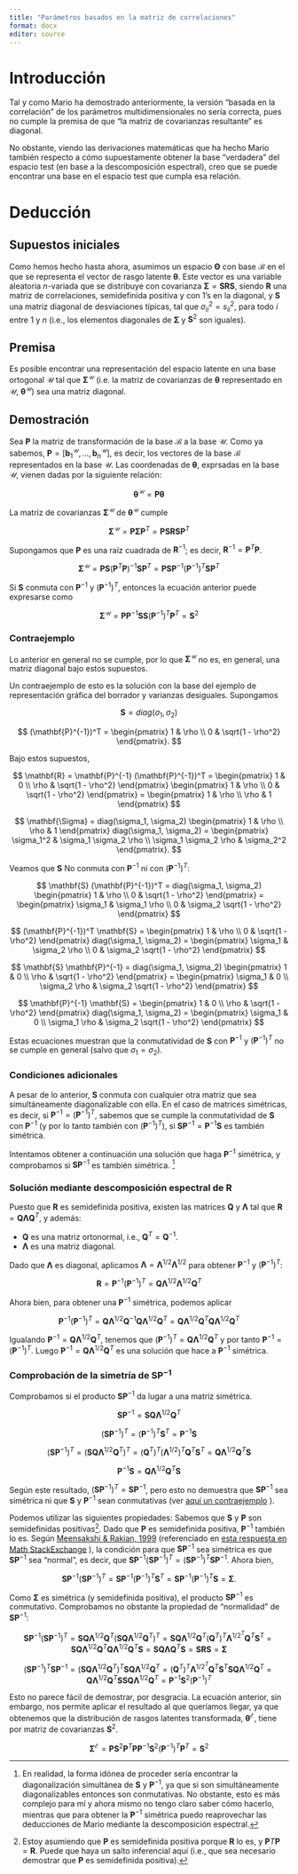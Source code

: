 ```yaml
---
title: "Parámetros basados en la matriz de correlaciones"
format: docx
editor: source
---
```


# Introducción

Tal y como Mario ha demostrado anteriormente, la versión "basada en la
correlación" de los parámetros multidimensionales no sería correcta, pues no
cumple la premisa de que "la matriz de covarianzas resultante" es diagonal.

No obstante, viendo las derivaciones matemáticas que ha hecho Mario también
respecto a cómo supuestamente obtener la base "verdadera" del espacio test
(en base a la descomposición espectral), creo que se puede encontrar una base
en el espacio test que cumpla esa relación.

# Deducción

## Supuestos iniciales

Como hemos hecho hasta ahora, asumimos un espacio $\mathbf{\Theta}$  con base
$\mathcal{B}$ en el que se representa el vector de rasgo latente
$\mathbf{\theta}$. Este vector es una variable aleatoria $n$-variada que se
distribuye con covarianza $\mathbf{\Sigma} = \mathbf{S} \mathbf{R} \mathbf{S}$,
siendo $\mathbf{R}$ una matriz de correlaciones, semidefinida positiva y con 1's
en la diagonal, y $\mathbf{S}$ una matriz diagonal de desviaciones típicas, tal
que $\sigma^2_{ii} = s^2_{ii}$, para todo $i$ entre 1 y $n$ (i.e., los elementos
diagonales de $\mathbf{\Sigma}$ y $\mathbf{S}^2$ son iguales).

## Premisa

Es posible encontrar una representación del espacio latente en una base
ortogonal $\mathcal{U}$ tal que $\mathbf{\Sigma}^\mathcal{U}$ (i.e. la matriz de
covarianzas de $\mathbf{\theta}$ representado en $\mathcal{U}$,
$\mathbf{\theta}^\mathcal{U}$) sea una matriz diagonal.

## Demostración

Sea $\mathbf{P}$ la matriz de transformación de la base $\mathcal{B}$ a la base
$\mathcal{U}$. Como ya sabemos,
$\mathbf{P} = [\mathbf{b}_1^\mathcal{U}, ..., \mathbf{b}_n^\mathcal{U}]$, es
decir, los vectores de la base $\mathcal{B}$ representados en la base
$\mathcal{U}$. Las coordenadas de $\mathbf{\theta}$, exprsadas en la base
$\mathcal{U}$, vienen dadas por la siguiente relación:

$$
\mathbf{\theta}^\mathcal{U} = \mathbf{P} \mathbf{\theta}
$$

La matriz de covarianzas $\mathbf{\Sigma}^\mathcal{U}$ de
$\mathbf{\theta}^\mathcal{U}$ cumple

$$
\mathbf{\Sigma}^\mathcal{U} = \mathbf{P} \mathbf{\Sigma} \mathbf{P}^T =
  \mathbf{P} \mathbf{S} \mathbf{R} \mathbf{S} \mathbf{P}^T
$$

Supongamos que $\mathbf{P}$ es una raíz cuadrada de $\mathbf{R}^{-1}$; es
decir, $\mathbf{R}^{-1} = \mathbf{P}^T \mathbf{P}$.

$$
\mathbf{\Sigma}^\mathcal{U} =
  \mathbf{P} \mathbf{S} (\mathbf{P}^T \mathbf{P})^{-1} \mathbf{S} \mathbf{P}^T =
  \mathbf{P} \mathbf{S} \mathbf{P}^{-1} (\mathbf{P}^{-1})^T \mathbf{S} \mathbf{P}^T
$$

Si $\mathbf{S}$ conmuta con $\mathbf{P}^{-1}$ y $(\mathbf{P}^{-1})^T$, entonces
la ecuación anterior puede expresarse como

$$
\mathbf{\Sigma}^\mathcal{U} =
  \mathbf{P} \mathbf{P}^{-1} \mathbf{S} \mathbf{S} (\mathbf{P}^{-1})^T \mathbf{P}^T =
  \mathbf{S}^2
$$

### Contraejemplo

Lo anterior en general no se cumple, por lo que $\mathbf{\Sigma}^\mathcal{U}$ no
es, en general, una matriz diagonal bajo estos supuestos.

Un contraejemplo de esto es la solución con la base del ejemplo de
representación gráfica del borrador y varianzas desiguales. Supongamos

$$
\mathbf{S} = diag(\sigma_1, \sigma_2)
$$

$$
(\mathbf{P}^{-1})^T = \begin{pmatrix}
    1 & \rho \\
    0 & \sqrt{1 - \rho^2}
  \end{pmatrix}.
$$

Bajo estos supuestos,

$$
\mathbf{R} = \mathbf{P}^{-1} (\mathbf{P}^{-1})^T = \begin{pmatrix}
       1 &              0 \\
    \rho & \sqrt{1 - \rho^2}
  \end{pmatrix}
  \begin{pmatrix}
    1 & \rho \\
    0 & \sqrt{1 - \rho^2}
  \end{pmatrix} =
  \begin{pmatrix}
       1 & \rho \\
    \rho &    1
  \end{pmatrix}
$$

$$
\mathbf{\Sigma} = diag(\sigma_1, \sigma_2)
  \begin{pmatrix}
       1 & \rho \\
    \rho &    1
  \end{pmatrix}
  diag(\sigma_1, \sigma_2) =
  \begin{pmatrix}
    \sigma_1^2             & \sigma_1 \sigma_2 \rho \\
    \sigma_1 \sigma_2 \rho & \sigma_2^2
  \end{pmatrix}.
$$

Veamos que $\mathbf{S}$ No conmuta con $\mathbf{P}^{-1}$ ni con
$(\mathbf{P}^{-1})^T$:

$$
\mathbf{S} (\mathbf{P}^{-1})^T = diag(\sigma_1, \sigma_2)
  \begin{pmatrix}
    1 & \rho \\
    0 & \sqrt{1 - \rho^2}
  \end{pmatrix} =
  \begin{pmatrix}
    \sigma_1 & \sigma_1 \rho \\
    0        & \sigma_2 \sqrt{1 - \rho^2}
  \end{pmatrix}
$$

$$
(\mathbf{P}^{-1})^T \mathbf{S} = \begin{pmatrix}
    1 & \rho \\
    0 & \sqrt{1 - \rho^2}
  \end{pmatrix}
  diag(\sigma_1, \sigma_2) =
  \begin{pmatrix}
    \sigma_1 & \sigma_2 \rho \\
    0        & \sigma_2 \sqrt{1 - \rho^2}
  \end{pmatrix}
$$

$$
\mathbf{S} \mathbf{P}^{-1} = diag(\sigma_1, \sigma_2)
  \begin{pmatrix}
       1 &              0 \\
    \rho & \sqrt{1 - \rho^2}
  \end{pmatrix} =
  \begin{pmatrix}
    \sigma_1      &              0 \\
    \sigma_2 \rho & \sigma_2 \sqrt{1 - \rho^2}
  \end{pmatrix}
$$

$$
\mathbf{P}^{-1} \mathbf{S} = \begin{pmatrix}
       1 &              0 \\
    \rho & \sqrt{1 - \rho^2}
  \end{pmatrix}
  diag(\sigma_1, \sigma_2) =
  \begin{pmatrix}
    \sigma_1      &              0 \\
    \sigma_1 \rho & \sigma_2 \sqrt{1 - \rho^2}
  \end{pmatrix}
$$

Estas ecuaciones muestran que la conmutatividad de $\mathbf{S}$ con
$\mathbf{P}^{-1}$ y $(\mathbf{P}^{-1})^T$ no se cumple en general (salvo que
$\sigma_1 = \sigma_2$).

### Condiciones adicionales

A pesar de lo anterior, $\mathbf{S}$ conmuta con cualquier otra matriz que sea
simultáneamente diagonalizable con ella. En el caso de matrices simétricas, es
decir, si $\mathbf{P}^{-1} = (\mathbf{P}^{-1})^T$, sabemos que se cumple la
conmutatividad de $\mathbf{S}$ con $\mathbf{P}^{-1}$ (y por lo tanto también con
$(\mathbf{P}^{-1})^T$), si
$\mathbf{S} \mathbf{P}^{-1} = \mathbf{P}^{-1} \mathbf{S}$ es también simétrica.

Intentamos obtener a continuación una solución que haga $\mathbf{P}^{-1}$
simétrica, y comprobamos si $\mathbf{S} \mathbf{P}^{-1}$ es también simétrica.
[^diagonalization]

[^diagonalization]: En realidad, la forma idónea de proceder sería encontrar la
diagonalización simultánea de $\mathbf{S}$ y $\mathbf{P}^{-1}$, ya que si son
simultáneamente diagonalizables entonces son conmutativas. No obstante, esto es
más complejo para mí y ahora mismo no tengo claro saber cómo hacerlo, mientras
que para obtener la $\mathbf{P}^{-1}$ simétrica puedo reaprovechar las
deducciones de Mario mediante la descomposición espectral.

### Solución mediante descomposición espectral de $\mathbf{R}$

Puesto que $\mathbf{R}$ es semidefinida positiva, existen las matrices
$\mathbf{Q}$ y $\mathbf{\Lambda}$ tal que
$\mathbf{R} = \mathbf{Q} \mathbf{\Lambda} \mathbf{Q}^T$, y además:

* $\mathbf{Q}$ es una matriz ortonormal, i.e., $\mathbf{Q}^T = \mathbf{Q}^{-1}$.
* $\mathbf{\Lambda}$ es una matriz diagonal.

Dado que $\mathbf{\Lambda}$ es diagonal, aplicamos
$\mathbf{\Lambda} = \mathbf{\Lambda}^{1/2} \mathbf{\Lambda}^{1/2}$ para obtener
$\mathbf{P}^{-1}$ y $(\mathbf{P}^{-1})^T$:

$$
\mathbf{R} = \mathbf{P}^{-1} (\mathbf{P}^{-1})^T =
  \mathbf{Q} \mathbf{\Lambda}^{1/2} \mathbf{\Lambda}^{1/2} \mathbf{Q}^T
$$

Ahora bien, para obtener una $\mathbf{P}^{-1}$ simétrica, podemos aplicar

$$
\mathbf{P}^{-1} (\mathbf{P}^{-1})^T =
  \mathbf{Q} \mathbf{\Lambda}^{1/2} \mathbf{Q}^{-1}
    \mathbf{Q} \mathbf{\Lambda}^{1/2} \mathbf{Q}^T =
  \mathbf{Q} \mathbf{\Lambda}^{1/2} \mathbf{Q}^T
    \mathbf{Q} \mathbf{\Lambda}^{1/2} \mathbf{Q}^T
$$

Igualando $\mathbf{P}^{-1} = \mathbf{Q} \mathbf{\Lambda}^{1/2} \mathbf{Q}^T$,
tenemos que
$(\mathbf{P}^{-1})^T = \mathbf{Q} \mathbf{\Lambda}^{1/2} \mathbf{Q}^T$
y por tanto $\mathbf{P}^{-1} = (\mathbf{P}^{-1})^T$. Luego 
$\mathbf{P}^{-1} = \mathbf{Q} \mathbf{\Lambda}^{1/2} \mathbf{Q}^T$ es una
solución que hace a $\mathbf{P}^{-1}$ simétrica.

### Comprobación de la simetría de $\mathbf{S} \mathbf{P}^{-1}$

Comprobamos si el producto $\mathbf{S} \mathbf{P}^{-1}$ da lugar a una matriz
simétrica.

$$
\mathbf{S} \mathbf{P}^{-1} =
  \mathbf{S} \mathbf{Q} \mathbf{\Lambda}^{1/2} \mathbf{Q}^T
$$

$$
(\mathbf{S} \mathbf{P}^{-1})^T =
  (\mathbf{P}^{-1})^T \mathbf{S}^T = \mathbf{P}^{-1} \mathbf{S}
$$

$$
(\mathbf{S} \mathbf{P}^{-1})^T =
  (\mathbf{S} \mathbf{Q} \mathbf{\Lambda}^{1/2} \mathbf{Q}^T)^T =
  (\mathbf{Q}^T)^T (\mathbf{\Lambda}^{1/2})^T \mathbf{Q}^T \mathbf{S}^T =
  \mathbf{Q} \mathbf{\Lambda}^{1/2} \mathbf{Q}^T \mathbf{S}
$$

$$
\mathbf{P}^{-1} \mathbf{S} =
  \mathbf{Q} \mathbf{\Lambda}^{1/2} \mathbf{Q}^T \mathbf{S}
$$

Según este resultado,
$(\mathbf{S} \mathbf{P}^{-1})^T = \mathbf{S} \mathbf{P}^{-1}$, pero esto no
demuestra que $\mathbf{S} \mathbf{P}^{-1}$ sea simétrica ni que $\mathbf{S}$ y
$\mathbf{P}^{-1}$ sean conmutativas (ver
[aquí un contraejemplo](https://math.vanderbilt.edu/sapirmv/msapir/jan22.html)
).

Podemos utilizar las siguientes propiedades: Sabemos que $\mathbf{S}$ y
$\mathbf{P}$ son semidefinidas positivas[^P_SDP]. Dado que $\mathbf{P}$ es
semidefinida positiva, $\mathbf{P}^{-1}$ también lo es. Según
[Meensakshi & Rakian, 1999](https://core.ac.uk/download/pdf/82822897.pdf)
(referenciado en
[esta respuesta en Math StackExchange](https://math.stackexchange.com/a/483930)
), la condición para que $\mathbf{S} \mathbf{P}^{-1}$ sea simétrica es que
$\mathbf{S} \mathbf{P}^{-1}$ sea "normal", es decir, que
$\mathbf{S} \mathbf{P}^{-1} (\mathbf{S} \mathbf{P}^{-1})^T =
  (\mathbf{S} \mathbf{P}^{-1})^T \mathbf{S} \mathbf{P}^{-1}$.
Ahora bien,

[^P_SDP]: Estoy asumiendo que $\mathbf{P}$ es semidefinida positiva porque
$\mathbf{R}$ lo es, y $\mathbf{P}T \mathbf{P} = \mathbf{R}$. Puede que haya un
salto inferencial aquí (i.e., que sea necesario demostrar que $\mathbf{P}$ es
semidefinida positiva).

$$
\mathbf{S} \mathbf{P}^{-1} (\mathbf{S} \mathbf{P}^{-1})^T =
  \mathbf{S} \mathbf{P}^{-1} (\mathbf{P}^{-1})^T \mathbf{S}^T =
  \mathbf{S} \mathbf{P}^{-1} (\mathbf{P}^{-1})^T \mathbf{S} =
  \mathbf{\Sigma}.
$$

Como $\mathbf{\Sigma}$ es simétrica (y semidefinida positiva),
el producto $\mathbf{S} \mathbf{P}^{-1}$ es conmutativo. Comprobamos no obstante
la propiedad de "normalidad" de $\mathbf{S} \mathbf{P}^{-1}$:

$$
\mathbf{S} \mathbf{P}^{-1} (\mathbf{S} \mathbf{P}^{-1})^T =
  \mathbf{S} \mathbf{Q} \mathbf{\Lambda}^{1/2} \mathbf{Q}^T
    (\mathbf{S} \mathbf{Q} \mathbf{\Lambda}^{1/2} \mathbf{Q}^T)^T =
  \mathbf{S} \mathbf{Q} \mathbf{\Lambda}^{1/2} \mathbf{Q}^T
    (\mathbf{Q}^T)^T \mathbf{\Lambda}^{1/2}^T \mathbf{Q}^T \mathbf{S}^T =
  \mathbf{S} \mathbf{Q} \mathbf{\Lambda}^{1/2} \mathbf{Q}^T
    \mathbf{Q} \mathbf{\Lambda}^{1/2} \mathbf{Q}^T \mathbf{S} =
  \mathbf{S} \mathbf{Q} \mathbf{\Lambda} \mathbf{Q}^T \mathbf{S} =
  \mathbf{S} \mathbf{R} \mathbf{S} =
  \mathbf{\Sigma}
$$

$$
(\mathbf{S} \mathbf{P}^{-1})^T \mathbf{S} \mathbf{P}^{-1} =
  (\mathbf{S} \mathbf{Q} \mathbf{\Lambda}^{1/2} \mathbf{Q}^T)^T
    \mathbf{S} \mathbf{Q} \mathbf{\Lambda}^{1/2} \mathbf{Q}^T =
  (\mathbf{Q}^T)^T \mathbf{\Lambda}^{1/2}^T \mathbf{Q}^T \mathbf{S}^T
    \mathbf{S} \mathbf{Q} \mathbf{\Lambda}^{1/2} \mathbf{Q}^T =
  \mathbf{Q} \mathbf{\Lambda}^{1/2} \mathbf{Q}^T \mathbf{S}
    \mathbf{S} \mathbf{Q} \mathbf{\Lambda}^{1/2} \mathbf{Q}^T =
  \mathbf{P}^{-1} \mathbf{S}^2 (\mathbf{P}^{-1})^T
$$

Esto no parece fácil de demostrar, por desgracia. La ecuación anterior, sin
embargo, nos permite aplicar el resultado al que queríamos llegar, ya que
obtenemos que la distribución de rasgos latentes transformada,
$\mathbf{\theta}^\mathcal{E}$, tiene por matriz de covarianzas $\mathbf{S}^2$.

$$
\mathbf{\Sigma}^\mathcal{E} = \mathbf{P} \mathbf{S}^2 \mathbf{P}^T
  \mathbf{P} \mathbf{P}^{-1} \mathbf{S}^2 (\mathbf{P}^{-1})^T \mathbf{P}^T =
  \mathbf{S}^2
$$
